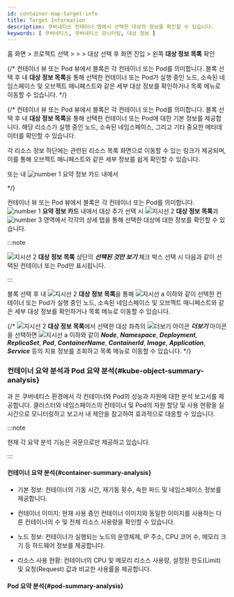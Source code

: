 ```yaml
---
id: container-map-target-info
title: Target Information
description: 쿠버네티스 컨테이너 맵에서 선택한 대상의 정보를 확인할 수 있습니다. 
keywords: [ 쿠버네티스, 쿠버네티스 모니터링, 대상 정보 ]
---
```


홈 화면 &gt; 프로젝트 선택 &gt; <Cmdname sid="dashboard" className="uitext" /> &gt; <Cmdname sid="containerMap" className="uitext" /> &gt; 대상 선택 후 <Cmdname sid="BTN07712" className="uitext" /> 화면 진입 > 왼쪽 <b>대상 정보 목록</b> 확인

{/* 컨테이너 뷰 또는 Pod 뷰에서 블록은 각 컨테이너 또는 Pod를 의미합니다. 블록 선택 후 <Cmdname sid="BTN07712" className="uitext" /> 내 **대상 정보 목록**을 통해 선택한 컨테이너 또는 Pod가 실행 중인 노드, 소속된 네임스페이스 및 오브젝트 매니페스트와 같은 세부 대상 정보를 확인하거나 목록 메뉴로 이동할 수 있습니다.  */}

{/* 컨테이너 뷰 또는 Pod 뷰에서 블록은 각 컨테이너 또는 Pod를 의미합니다. 블록 선택 후 <Cmdname sid="BTN07712" className="uitext" /> 내 **대상 정보 목록**을 통해 선택한 컨테이너 또는 Pod에 대한 기본 정보를 제공합니다. 해당 리소스가 실행 중인 노드, 소속된 네임스페이스, 그리고 기타 중요한 메타데이터를 확인할 수 있습니다.

각 리소스 정보 하단에는 관련된 리소스 목록 화면으로 이동할 수 있는 링크가 제공되며, 이를 통해 오브젝트 매니페스트와 같은 세부 정보를 쉽게 확인할 수 있습니다. 

<Cmdname sid="containerMap" className="uitext" /> 또는 <Cmdname sid="BTN07712" className="uitext" /> 내 ![number 1](/img/number-01.png) 요약 정보 카드 내에서

*/}

<ImgLang img='k8s-container-detail.png' desc='상세 분석 화면' /> 

컨테이너 뷰 또는 Pod 뷰에서 블록은 각 컨테이너 또는 Pod를 의미합니다. ![number 1](/img/number-01.png) **요약 정보 카드** 내에서 대상 추가 선택 시 ![지시선 2](/img/number-02.png) **대상 정보 목록**과 ![number 3](/img/number-03.png) 영역에서 각각의 상세 탭을 통해 선택한 대상에 대한 정보를 확인할 수 있습니다. 

:::note 

![지시선 2](/img/number-02.png) **대상 정보 목록** 상단의 ***선택된 것만 보기*** 체크 박스 선택 시 다음과 같이 선택된 컨테이너 또는 Pod만 표시됩니다. 

<ImgLang img='k8s-container-detail-list-selected.png' desc='선택된 것만 보기' /> 

:::

블록 선택 후 <Cmdname sid="BTN07712" className="uitext" /> 내 ![지시선 2](/img/number-02.png) **대상 정보 목록**을 통해 ![지시선 a](/img/char-a.svg) 이하와 같이 선택한 컨테이너 또는 Pod가 실행 중인 노드, 소속된 네임스페이스 및 오브젝트 매니페스트와 같은 세부 대상 정보를 확인하거나 목록 메뉴로 이동할 수 있습니다. 

{/* 
![지시선 2](/img/number-02.png)  **대상 정보 목록**에서 선택한 대상 좌측의 ![더보기 아이콘](/img/right-arrow.svg) ***더보기*** 아이콘을 선택하면 ![지시선 a](/img/char-a.svg) 이하와 같이 ***Node***, ***Namespace***, ***Deployment***, ***ReplicaSet***, ***Pod***, ***ContainerName***, ***ContainerId***, ***Image***, ***Application***, ***Service*** 등의 지표 정보를 조회하고 목록 메뉴로 이동할 수 있습니다. */}


<TargetInfo />

### 컨테이너 요약 분석과 Pod 요약 분석{#kube-object-summary-analysis}

<Cmdname sid="TTL08230" className="uitext" />과 <Cmdname sid="TTL08317" className="uitext" type="kube_pod"/>은 쿠버네티스 환경에서 각 컨테이너와 Pod의 성능과 자원에 대한 분석 보고서를 제공합니다. 클러스터와 네임스페이스의 컨테이너 및 Pod의 자원 할당 및 사용 현황을 실시간으로 모니터링하고 보고서 내 제안을 참고하여 효과적으로 대응할 수 있습니다. 

:::note 

현재 각 요약 분석 기능은 국문으로만 제공하고 있습니다. 

:::

#### 컨테이너 요약 분석{#container-summary-analysis}

* 기본 정보: 컨테이너의 기동 시간, 재기동 횟수, 속한 파드 및 네임스페이스 정보를 제공합니다.

* 컨테이너 이미지: 현재 사용 중인 컨테이너 이미지와 동일한 이미지를 사용하는 다른 컨테이너의 수 및 전체 리소스 사용량을 확인할 수 있습니다.

* 노드 정보: 컨테이너가 실행되는 노드의 운영체제, IP 주소, CPU 코어 수, 메모리 크기 등 하드웨어 정보를 제공합니다.

* 리소스 사용 현황: 컨테이너의 CPU 및 메모리 리소스 사용량, 설정된 한도(Limit) 및 요청(Request) 값과 비교한 사용률을 제공합니다.

#### Pod 요약 분석{#pod-summary-analysis}


<PodSummary />